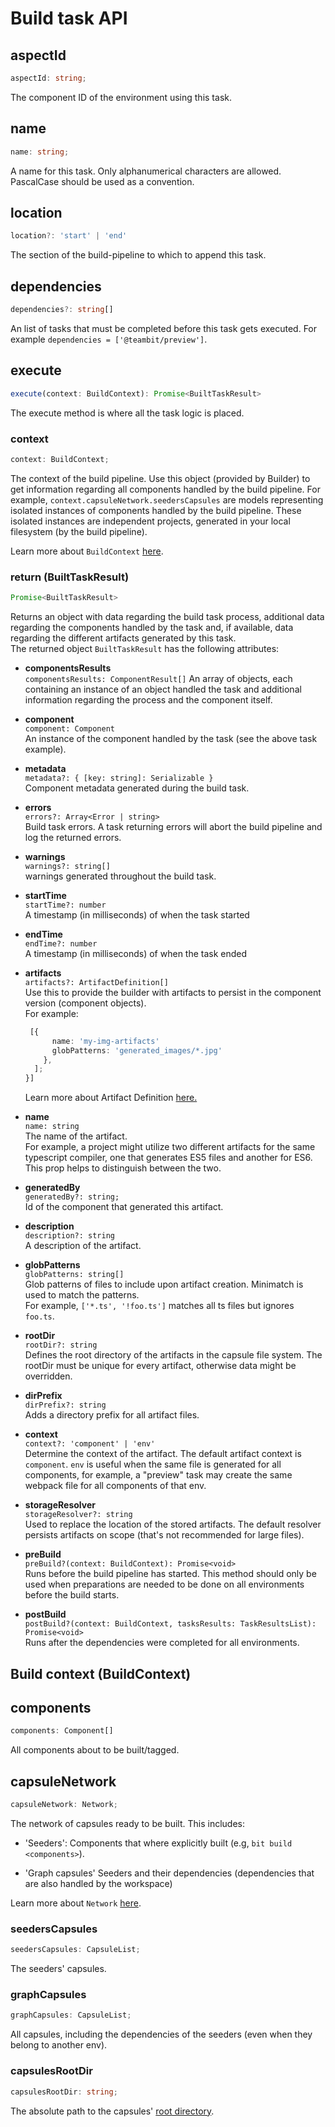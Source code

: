 # Build task API

## aspectId

```ts
aspectId: string;
```

The component ID of the environment using this task.

## name

```ts
name: string;
```

A name for this task. Only alphanumerical characters are allowed. PascalCase should be used as a convention.

## location

```ts
location?: 'start' | 'end'
```

The section of the build-pipeline to which to append this task.

## dependencies

```ts
dependencies?: string[]
```

An list of tasks that must be completed before this task gets executed.
For example `dependencies = ['@teambit/preview']`.

## execute

```ts
execute(context: BuildContext): Promise<BuiltTaskResult>
```

The execute method is where all the task logic is placed.

### context

```ts
context: BuildContext;
```

The context of the build pipeline. Use this object (provided by Builder) to get information regarding all components handled by the build pipeline.
For example, `context.capsuleNetwork.seedersCapsules` are models representing isolated instances of components handled by the build pipeline. These isolated instances are independent projects, generated in your local filesystem (by the build pipeline).

Learn more about `BuildContext` [here](#build-context-buildcontext).

### return (BuiltTaskResult)

```ts
Promise<BuiltTaskResult>
```

Returns an object with data regarding the build task process, additional data regarding the components handled by the task and, if available, data regarding the different artifacts generated by this task.<br />
The returned object `BuiltTaskResult` has the following attributes:

- **componentsResults**  
  `componentsResults: ComponentResult[]`
  An array of objects, each containing an instance of an object handled the task and additional information regarding the process and the component itself.
- **component**  
  `component: Component`  
  An instance of the component handled by the task (see the above task example).

- **metadata**  
  `metadata?: { [key: string]: Serializable }`  
  Component metadata generated during the build task.

- **errors**  
  `errors?: Array<Error | string>`  
  Build task errors. A task returning errors will abort the build pipeline and log the returned errors.

- **warnings**  
  `warnings?: string[]`  
  warnings generated throughout the build task.

- **startTime**  
  `startTime?: number`  
  A timestamp (in milliseconds) of when the task started

- **endTime**  
  `endTime?: number`  
  A timestamp (in milliseconds) of when the task ended
- **artifacts**  
  `artifacts?: ArtifactDefinition[]`  
  Use this to provide the builder with artifacts to persist in the component version (component objects).  
  For example:

  ```ts
   [{
        name: 'my-img-artifacts'
        globPatterns: 'generated_images/*.jpg'
      },
    ];
  }]
  ```

  Learn more about Artifact Definition [here.](https://bit.dev/teambit/pipelines/builder/~code/artifact/artifact-definition.ts)

- **name**  
  `name: string`  
  The name of the artifact.  
  For example, a project might utilize two different artifacts for the same typescript compiler, one that generates ES5 files and another for ES6. This prop helps to distinguish between the two.
- **generatedBy**  
  `generatedBy?: string;`  
  Id of the component that generated this artifact.

- **description**  
  `description?: string`  
  A description of the artifact.

- **globPatterns**  
  `globPatterns: string[]`  
  Glob patterns of files to include upon artifact creation. Minimatch is used to match the patterns.  
  For example, `['*.ts', '!foo.ts']` matches all ts files but ignores `foo.ts`.

- **rootDir**  
  `rootDir?: string`  
  Defines the root directory of the artifacts in the capsule file system. The rootDir must be unique for every artifact, otherwise data might be overridden.

- **dirPrefix**  
  `dirPrefix?: string`  
  Adds a directory prefix for all artifact files.

- **context**  
  `context?: 'component' | 'env'`  
  Determine the context of the artifact. The default artifact context is `component`. `env` is useful when the same file is generated for all components, for example, a "preview" task may create the same webpack file for all components of that env.

- **storageResolver**  
  `storageResolver?: string`  
  Used to replace the location of the stored artifacts. The default resolver persists artifacts on scope (that's not recommended for large files).

- **preBuild**  
  `preBuild?(context: BuildContext): Promise<void>`  
  Runs before the build pipeline has started. This method should only be used when preparations are needed to be done on all environments before the build starts.

- **postBuild**  
  `postBuild?(context: BuildContext, tasksResults: TaskResultsList): Promise<void>`  
  Runs after the dependencies were completed for all environments.

## Build context (BuildContext)

## components

```ts
components: Component[]
```

All components about to be built/tagged.

## capsuleNetwork

```ts
capsuleNetwork: Network;
```

The network of capsules ready to be built. This includes:

- 'Seeders': Components that where explicitly built (e.g, `bit build <components>`).

- 'Graph capsules' Seeders and their dependencies (dependencies that are also handled by the workspace)

Learn more about `Network` [here](https://bit.dev/teambit/component/isolator/~code/network.ts).

### seedersCapsules

```ts
seedersCapsules: CapsuleList;
```

The seeders' capsules.

### graphCapsules

```ts
graphCapsules: CapsuleList;
```

All capsules, including the dependencies of the seeders (even when they belong to another env).

### capsulesRootDir

```ts
capsulesRootDir: string;
```

The absolute path to the capsules' [root directory](capsule#capsule-directory-structure).
